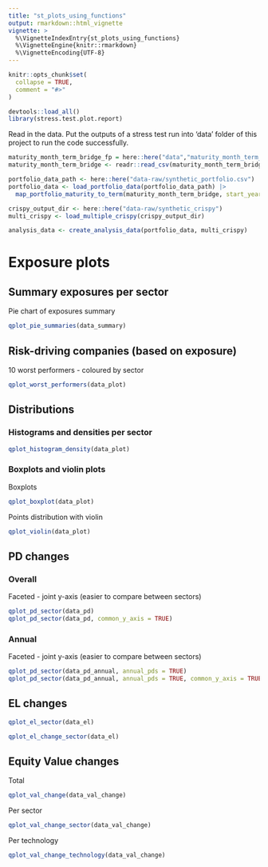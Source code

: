 ```yaml
---
title: "st_plots_using_functions"
output: rmarkdown::html_vignette
vignette: >
  %\VignetteIndexEntry{st_plots_using_functions}
  %\VignetteEngine{knitr::rmarkdown}
  %\VignetteEncoding{UTF-8}
---
```


```r
knitr::opts_chunk$set(
  collapse = TRUE,
  comment = "#>"
)
```

```r
devtools::load_all()
library(stress.test.plot.report)
```

Read in the data. Put the outputs of a stress test run into 'data' folder of this project to run the code successfully.

```r
maturity_month_term_bridge_fp = here::here("data","maturity_month_term_bridge.csv")
maturity_month_term_bridge <- readr::read_csv(maturity_month_term_bridge_fp)

portfolio_data_path <- here::here("data-raw/synthetic_portfolio.csv")
portfolio_data <- load_portfolio_data(portfolio_data_path) |>
  map_portfolio_maturity_to_term(maturity_month_term_bridge, start_year=2022)

crispy_output_dir <- here::here("data-raw/synthetic_crispy")
multi_crispy <- load_multiple_crispy(crispy_output_dir)

analysis_data <- create_analysis_data(portfolio_data, multi_crispy)
```

# Exposure plots

## Summary exposures per sector

Pie chart of exposures summary

```r
qplot_pie_summaries(data_summary)
```

## Risk-driving companies (based on exposure)

10 worst performers - coloured by sector

```r
qplot_worst_performers(data_plot)
```

## Distributions

### Histograms and densities per sector

```r
qplot_histogram_density(data_plot) 
```


### Boxplots and violin plots

Boxplots

```r
qplot_boxplot(data_plot)
```

Points distribution with violin

```r
qplot_violin(data_plot)
```

## PD changes

### Overall

Faceted - joint y-axis (easier to compare between sectors)

```r
qplot_pd_sector(data_pd)
qplot_pd_sector(data_pd, common_y_axis = TRUE)
```

### Annual

Faceted - joint y-axis (easier to compare between sectors)

```r
qplot_pd_sector(data_pd_annual, annual_pds = TRUE)
qplot_pd_sector(data_pd_annual, annual_pds = TRUE, common_y_axis = TRUE)
```


## EL changes

```r
qplot_el_sector(data_el)
```
```r
qplot_el_change_sector(data_el)
```

## Equity Value changes

Total

```r
qplot_val_change(data_val_change)
```

Per sector

```r
qplot_val_change_sector(data_val_change)
```

Per technology

```r
qplot_val_change_technology(data_val_change)
```
